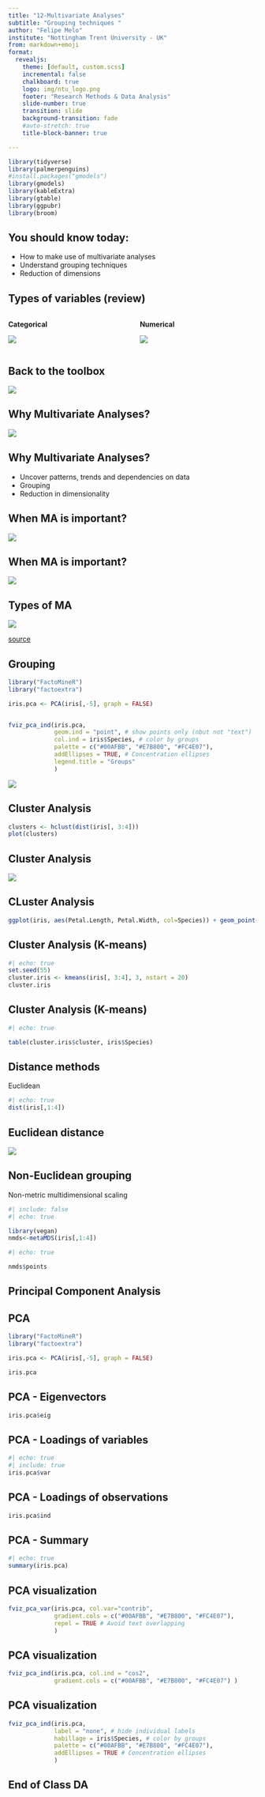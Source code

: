 ```yaml
---
title: "12-Multivariate Analyses"
subtitle: "Grouping techniques "
author: "Felipe Melo"
institute: "Nottingham Trent University - UK"
from: markdown+emoji
format:
  revealjs:
    theme: [default, custom.scss]
    incremental: false
    chalkboard: true
    logo: img/ntu_logo.png
    footer: "Research Methods & Data Analysis"
    slide-number: true
    transition: slide
    background-transition: fade
    #auto-stretch: true
    title-block-banner: true

---
```


```r
library(tidyverse)
library(palmerpenguins)
#install.packages("gmodels")
library(gmodels)
library(kableExtra)
library(gtable)
library(ggpubr)
library(broom)


```


## You should know today:

- How to make use of multivariate analyses
- Understand grouping techniques
- Reduction of dimensions



## Types of variables (review)

::::{.columns}
:::{.column .fragment}
**Categorical**

![](https://static-assets.codecademy.com/Courses/Hypothesis-Testing/Intro_to_variable_types_3.png)

:::

:::{.column .fragment}
**Numerical**

![](https://static-assets.codecademy.com/Courses/Hypothesis-Testing/Intro_to_variable_types_4.png)

:::
::::

## Back to the toolbox

![](img/toolkit.png){fig-align="center"}

## Why Multivariate Analyses?

![](https://imgs.xkcd.com/comics/linear_regression.png){fig-align=center}

## Why Multivariate Analyses?

- Uncover patterns, trends and dependencies on data
- Grouping
- Reduction in dimensionality

## When MA is important?

![](https://upload.wikimedia.org/wikipedia/commons/6/66/Univariate_vs._Multivariate.jpg){fig-align="center"}

## When MA is important?

![](https://science.uct.ac.za/sites/default/files/content_migration/science_uct_ac_za/708/images/Multivariate.png){fig-align="center"}

## Types of MA
![](https://www.shimadzu.com/an/sites/shimadzu.com.an/files/d7/ckeditor/an/uv/support/uv/ap/n9j25k000003abud-img/n9j25k000003ac2n.jpg)

:::{.footer}
[source](https://www.shimadzu.com/an/service-support/technical-support/technical-information/uv-vis/uv-ap/multivariate/index.html)
:::

## Grouping

```r
library("FactoMineR")
library("factoextra")

iris.pca <- PCA(iris[,-5], graph = FALSE)


fviz_pca_ind(iris.pca,
             geom.ind = "point", # show points only (nbut not "text")
             col.ind = iris$Species, # color by groups
             palette = c("#00AFBB", "#E7B800", "#FC4E07"),
             addEllipses = TRUE, # Concentration ellipses
             legend.title = "Groups"
             )

```

![](https://www.sthda.com/english/sthda-upload/figures/principal-component-methods/006-principal-component-analysis-individuals-factor-map-color-by-groups-1.png)

## Cluster Analysis

```r
clusters <- hclust(dist(iris[, 3:4]))
plot(clusters)

```

## Cluster Analysis

![](https://blog.bismart.com/hubfs/Imported_Blog_Media/Clustering%26clasification-Animales-Sep-26-2023-09-13-22-7262-AM.gif)

## CLuster Analysis

```r

ggplot(iris, aes(Petal.Length, Petal.Width, col=Species)) + geom_point() + ggtitle("iris scatter plot")

```

## Cluster Analysis (K-means)

```r
#| echo: true
set.seed(55)
cluster.iris <- kmeans(iris[, 3:4], 3, nstart = 20)
cluster.iris
```

## Cluster Analysis (K-means)

```r
#| echo: true

table(cluster.iris$cluster, iris$Species)

```

## Distance methods

Euclidean

```r
#| echo: true
dist(iris[,1:4])

```

## Euclidean distance

![](img/euclidean.png)

## Non-Euclidean grouping
Non-metric multidimensional scaling

```r
#| include: false
#| echo: true

library(vegan)
nmds<-metaMDS(iris[,1:4])
```


```r
#| echo: true

nmds$points
```

## Principal Component Analysis{.center}

## PCA

```r
library("FactoMineR")
library("factoextra")

iris.pca <- PCA(iris[,-5], graph = FALSE)

iris.pca

```

## PCA - Eigenvectors

```r
iris.pca$eig

```

## PCA - Loadings of variables

```r
#| echo: true
#| include: true
iris.pca$var

```

## PCA - Loadings of observations

```r

iris.pca$ind

```

## PCA - Summary

```r
#| echo: true
summary(iris.pca)
```

## PCA visualization

```r
fviz_pca_var(iris.pca, col.var="contrib",
             gradient.cols = c("#00AFBB", "#E7B800", "#FC4E07"),
             repel = TRUE # Avoid text overlapping
             )

```


## PCA visualization

```r
fviz_pca_ind(iris.pca, col.ind = "cos2",
             gradient.cols = c("#00AFBB", "#E7B800", "#FC4E07") )
```

## PCA visualization

```r
fviz_pca_ind(iris.pca,
             label = "none", # hide individual labels
             habillage = iris$Species, # color by groups
             palette = c("#00AFBB", "#E7B800", "#FC4E07"),
             addEllipses = TRUE # Concentration ellipses
             )
```

## End of Class DA


